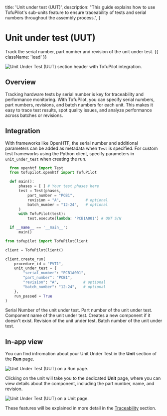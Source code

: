   title: 'Unit under test (UUT)',
  description:
    "This guide explains how to use TofuPilot's sub-units feature to ensure traceability of tests and serial numbers throughout the assembly process.",
}

# Unit under test (UUT)

Track the serial number, part number and revision of the unit under test. {{ className: 'lead' }}

<Image
  src="/uut-header.png"
  alt="Unit Under Test (UUT) section header with TofuPilot integration."
/>

## Overview

Tracking hardware tests by serial number is key for traceability and performance monitoring. With TofuPilot, you can specify serial numbers, part numbers, revisions, and batch numbers for each unit. This makes it easy to trace test results, spot quality issues, and analyze performance across batches or revisions.

## Integration

With frameworks like OpenHTF, the serial number and additional parameters can be added as metadata when `Test` is specified. For custom test frameworks using the Python client, specify parameters in `unit_under_test` when creating the run.

<CodeGroup>

```python {{ title: 'OpenHTF'}}
  from openhtf import Test
  from tofupilot.openhtf import TofuPilot

  def main():
      phases = [ ] # Your test phases here
      test = Test(phases,
          part_number = "PCB1",
          revision = "A",           # optional
          batch_number = "12-24",   # optional
      )
      with TofuPilot(test):
          test.execute(lambda: 'PCB1A001') # UUT S/N

  if __name__ == '__main__':
      main()
```

```python {{ title: 'Python Client'}}
from tofupilot import TofuPilotClient

client = TofuPilotClient()

client.create_run(
    procedure_id = "FVT1",
    unit_under_test = {
        "serial_number": "PCB1A001",
        "part_number": "PCB1",
        "revision": "A",           # optional
        "batch_number": "12-24",   # optional
    },
    run_passed = True
)
```

</CodeGroup>

<Properties>
  <Property name="serial_number" type="str">
    Serial Number of the unit under test.
  </Property>
  <Property name="part_number" type="str">
    Part number of the unit under test.
  </Property>
  <Property name="part_name" type="str (optional)">
    Component name of the unit under test. Creates a new component if it doesn't
    exist.
  </Property>
  <Property name="revision" type="str (optional)">
    Revision of the unit under test.
  </Property>
  <Property name="batch_number" type="str (optional)">
    Batch number of the unit under test.
  </Property>
</Properties>

## In-app view

You can find infromation about your Unit Under Test in the **Unit** section of the **Run** page.

<Image src="/uut-page-run.png" alt="Unit Under Test (UUT) on a Run page." />

Clicking on the unit will take you to the dedicated **Unit** page, where you can view details about the component, including the part number, name, and revision.

<Image src="/uut-page-unit.png" alt="Unit Under Test (UUT) on a Unit page." />

These features will be explained in more detail in the [Traceability](/traceability) section.
